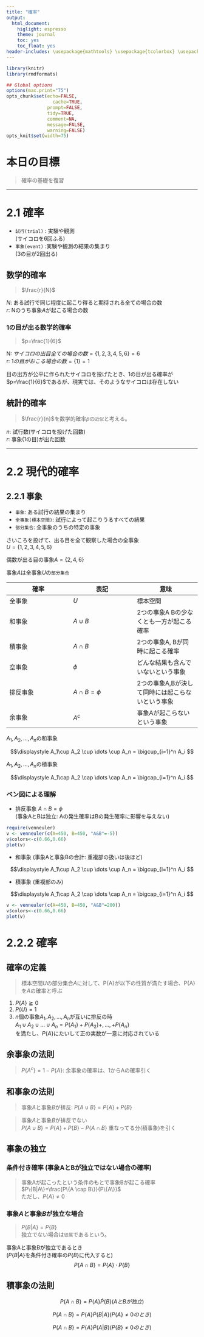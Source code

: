 ```yaml
---
title: "確率"
output:
  html_document:
    higlight: espresso
    theme: journal
    toc: yes
    toc_float: yes
header-includes: \usepackage{mathtools} \usepackage{tcolorbox} \usepackage{amsmath} \usepackage{tikz}
---
```


```r
library(knitr)
library(rmdformats)

## Global options
options(max.print="75")
opts_chunk$set(echo=FALSE,
	             cache=TRUE,
               prompt=FALSE,
               tidy=TRUE,
               comment=NA,
               message=FALSE,
               warning=FALSE)
opts_knit$set(width=75)
```


# 本日の目標
> 確率の基礎を復習


---

# 2.1 確率

- ```試行(trial)``` : 実験や観測   
(サイコロを6回ふる)
- ```事象(event)``` :実験や観測の結果の集まり  
(3の目が2回出る)

## 数学的確率

> $\frac{r}{N}$
  
$N$: ある試行で同じ程度に起こり得ると期待される全ての場合の数  
$r$: Nのうち事象$A$が起こる場合の数

### 1の目が出る数学的確率   
> $p=\frac{1}{6}$  

N: $サイコロの出目全ての場合の数=\{1,2,3,4,5,6\}= 6$   
r: $1の目がおこる場合の数=\{1\}= 1$  
  
目の出方が公平に作られたサイコロを投げたとき、1の目が出る確率が$p=\frac{1}{6}$であるが、現実では、そのようなサイコロは存在しない


## 統計的確率 

> $\frac{r}{n}$を数学的確率$p$の```近似```と考える。

$n$: 試行数(サイコロを投げた回数)  
$r$: 事象(1の目)が出た回数  

---


# 2.2 現代的確率

## 2.2.1 事象

- ```事象```:  ある試行の結果の集まり  
- ```全事象(標本空間)```: 試行によって起こりうるすべての結果  
- ```部分集合```: 全事象のうちの特定の事象

さいころを投げて、出る目を全て観察した場合の全事象  
$U=\{1, 2, 3, 4, 5, 6\}$  

偶数が出る目の事象$A=\{2, 4, 6\}$  

事象$A$は全事象$U$の```部分集合```


|確率|表記|意味|
|---|---|---|
|全事象| $U$| 標本空間|  
|和事象| $A\cup B$| 2つの事象A Bの少なくとも一方が起こる確率|  
|積事象| $A\cap B$| 2つの事象A, Bが同時に起こる確率|
|空事象| $\phi$ |どんな結果も含んでいないという事象| 
|排反事象| $A\cap B=\phi$| 2つの事象A,Bが決して同時には起こらないという事象|
|余事象 |$A^c$|事象Aが起こらないという事象 | 


$A_1, A_2, \dots, A_n$の和事象

$$\displaystyle 
A_1\cup A_2 \cup \dots \cup A_n = \bigcup_{i=1}^n A_i
$$

$A_1, A_2, \dots, A_n$の積事象

$$\displaystyle 
A_1\cap A_2 \cap \dots \cap A_n = \bigcap_{i=1}^n A_i
$$


### ベン図による理解

- 排反事象 $A\cap B=\phi$   
(事象AとBは独立: Aの発生確率はBの発生確率に影響を与えない)

```r
require(venneuler)
v <- venneuler(c(A=450, B=450, "A&B"=-5))
v$colors<-c(0.66,0.66)
plot(v)
```

- 和事象 (事象Aと事象Bの合計: 重複部の扱いは後ほど)

$$\displaystyle 
A_1\cup A_2 \cup \dots \cup A_n = \bigcup_{i=1}^n A_i
$$


- 積事象 (重複部のみ)

$$\displaystyle 
A_1\cap A_2 \cap \dots \cap A_n = \bigcap_{i=1}^n A_i
$$

```r
v <- venneuler(c(A=450, B=450, "A&B"=200))
v$colors<-c(0.66,0.66)
plot(v)
```


# 2.2.2 確率

## 確率の定義

>  標本空間$U$の部分集合$A$に対して、P{A}が以下の性質が満たす場合、P{A}を$A$の確率と呼ぶ

1. $P\{A\}\geqq 0$
2. $P\{U\}= 1$
3. $n$個の事象$A_1, A_2, \dots, A_n$が互いに排反の時  
$A_1\cup A_2 \cup \dots \cup A_n = P\{A_1\}+P\{A_2\}+,\dots,+P\{A_n\}$  
を満たし、$P\{A\}$にたいして正の実数が一意に対応されている


## 余事象の法則
> $P\{A^c\}=1-P\{A\}$: 
  余事象の確率は、1からAの確率引く

## 和事象の法則
> 事象$A$と事象$B$が排反: 
  $P\{A \cup B\}=P\{A\}+P\{B\}$  
  
> 事象$A$と事象$B$が排反でない  
$P\{A \cup B\}=P\{A\}+P\{B\}-P\{A \cap B\}$   重なってる分(積事象)を引く


## 事象の独立

### 条件付き確率 (事象AとBが独立ではない場合の確率)
> 事象Aが起こったという条件のもとで事象Bが起こる確率  
$P\{B|A\}=\frac{P\{A \cap B\}}{P\{A\}}$  
ただし、$P\{A\}\neq 0$

### 事象$A$と事象$B$が独立な場合
> $P\{B|A\}=P\{B\}$  
独立でない場合は```従属```であるという。

事象Aと事象Bが独立であるとき  
($P\{B|A\}$を条件付き確率の$P\{B\}$に代入すると)  
$$ \displaystyle 
P\{A \cap B\}=P\{A\} \cdot P\{B\}
$$

## 積事象の法則  
$$ \displaystyle 
P\{A \cap B\}=P\{A\}\dot P\{B\}   (AとBが独立)   
$$ 

$$ \displaystyle 
P\{A \cap B\}=P\{A\}\dot P\{B|A\}    (P\{A\}\neq0のとき)
$$ 

$$ \displaystyle
P\{A \cap B\}=P\{A\}\dot P\{A|B\}   (P\{B\}\neq0のとき) 
$$  



